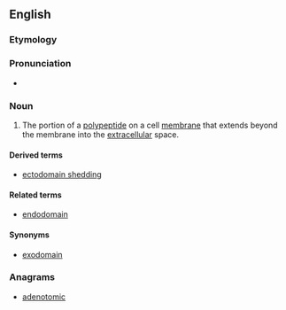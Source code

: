 ==English==

===Etymology===

{{prefix|ecto|domain|lang=en}}

===Pronunciation===

* {{a|US}} {{IPA|ˈɛktoʊdoʊˌmeɪn|lang=en}}

===Noun===
{{en-noun}}
{{wikipedia}}

# {{context|biochemistry|lang=en}} The portion of a [[polypeptide]] on a cell [[membrane]] that extends beyond the membrane into the [[extracellular]] space.

====Derived terms====
* [[ectodomain shedding]]

====Related terms====
* [[endodomain]]

====Synonyms====
* [[exodomain]]

===Anagrams===
* [[adenotomic#English|adenotomic]]